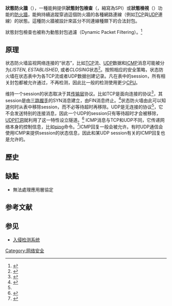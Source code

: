 {{TA
|G1=IT
}}
{{信息安全}}
'''狀態防火牆'''（{{lang-en|Stateful firewall}}），一種能夠提供'''狀態封包檢查'''（{{lang|en|stateful packet inspection}}，縮寫為SPI）或'''狀態檢視'''（{{lang|en|stateful inspection}}）功能的[[防火牆|防火牆]]，能夠持續追蹤穿過這個防火牆的各種網路連線（例如[[传输控制协议|TCP]]與[[用户数据报协议|UDP]]連線）的狀態。這種防火牆被設計來區分不同連線種類下的合法封包。{{clarify|只有符合主動連線的封包才能夠被允許穿過防火牆，其他的封包都會被拒絕。}}

狀態封包檢查也被称为動態封包過濾（Dynamic Packet Filtering）。<ref>{{Cite book|last=Goralski, Walter, author.|url=http://worldcat.org/oclc/986540207|title=The illustrated network : how TCP/IP works in a modern network|isbn=978-0-12-811027-0|oclc=986540207}}</ref>

==原理==
状态防火墙监视网络连接的“状态”，比如[[传输控制协议|TCP]]流、[[用户数据报协议|UDP]]数据和[[ICMP|ICMP]]消息可能被分为''LISTEN'', ''ESTABLISHED'', 或者''CLOSING''状态<ref>{{Cite web|title=TCP connection status|url=https://www.ibm.com/support/knowledgecenter/en/SSLTBW_2.1.0/com.ibm.zos.v2r1.halu101/constatus.htm|access-date=2020-09-06|website=IBM Knowledge Center|archive-date=2020-11-11|archive-url=https://web.archive.org/web/20201111225444/https://www.ibm.com/support/knowledgecenter/en/SSLTBW_2.1.0/com.ibm.zos.v2r1.halu101/constatus.htm|dead-url=no}}</ref>。按照相应的安全策略，状态防火墙在状态表中为各TCP流或者UDP数据创建记录。凡在表中的session，所有相关封包都被允许通过，不再检测，因此比一般的检测使用更少[[CPU|CPU]]。

维持一个session的状态取决于其[[传输层|传输层]]协议。比如TCP是面向连接的协议<ref name="TvU">{{Cite web|last=Mitchell|first=Bradley|date=2020-04-01|title=TCP vs UDP|url=https://www.lifewire.com/tcp-headers-and-udp-headers-explained-817970|access-date=2020-09-06|website=Lifewire|archive-date=2021-10-04|archive-url=https://web.archive.org/web/20211004030539/https://www.lifewire.com/tcp-headers-and-udp-headers-explained-817970|dead-url=no}}</ref>，其session是由[[三路握手|三路握手]]的SYN消息建立，由FIN消息终止。<ref>{{Cite web|title=TCP three-way handshake|url=https://study-ccna.com/tcp-three-way-handshake/|access-date=2020-09-06|website=Study-CCNA|archive-date=2021-12-23|archive-url=https://web.archive.org/web/20211223222401/https://study-ccna.com/tcp-three-way-handshake/|dead-url=no}}</ref>状态防火墙由此可以知道何时从表中移除session，而不必等待超时再移除。UDP是无连接的协议<ref name="TvU"/>，它不会发送特别的连接消息，因此一个UDP的session只有等待超时才会被移除，[[UDP打洞|UDP打洞]]就利用了这一特性设立隧道。<ref>{{Cite web|title=Automatic NAT Traversal for Auto VPN Tunneling between Cisco Meraki Peers|url=https://documentation.meraki.com/MX/Site-to-site_VPN/Automatic_NAT_Traversal_for_Auto_VPN_Tunneling_between_Cisco_Meraki_Peers|access-date=2020-09-06|website=Meraki|archive-date=2021-10-04|archive-url=https://web.archive.org/web/20211004030529/https://documentation.meraki.com/MX/Site-to-site_VPN/Automatic_NAT_Traversal_for_Auto_VPN_Tunneling_between_Cisco_Meraki_Peers|dead-url=no}}</ref> ICMP消息与TCP和UDP不同，它传递网络本身的控制信息，比如[[ping|ping]]命令。<ref>{{Cite web|last=Mitchell|first=Bradley|date=2018-12-03|title=Guide to Internet Control Message Protocol (ICMP)|url=https://www.lifewire.com/icmp-and-icmpv6-ip-networking-818135|access-date=2020-09-06|website=Lifewire|archive-date=2020-11-25|archive-url=https://web.archive.org/web/20201125203610/https://www.lifewire.com/icmp-and-icmpv6-ip-networking-818135|dead-url=no}}</ref>ICMP回复一般会被允许。有时UDP通信会使用ICMP来提供session的状态信息，因此和某UDP session有关的ICMP回复也是允许的。

==歷史==
{{空章节}}
==缺點==
[[Category:网络安全|Category:网络安全]]

*無法處理應用層協定

==参考文献==
{{reflist}}

==参见==
*[[入侵检测系统|入侵检测系统]]